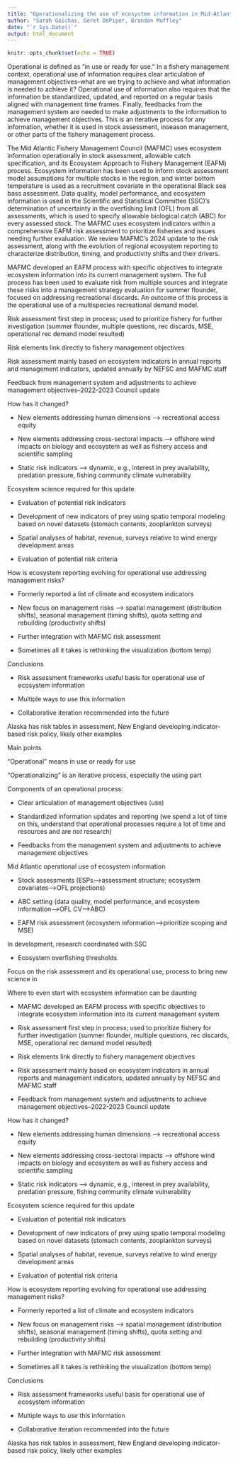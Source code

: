 ```yaml
---
title: "Operationalizing the use of ecosystem information in Mid-Atlantic science and management decisions"
author: "Sarah Gaichas, Geret DePiper, Brandon Muffley"
date: "`r Sys.Date()`"
output: html_document
---
```


```r
knitr::opts_chunk$set(echo = TRUE)
```


Operational is defined as "in use or ready for use." In a fishery management context, operational use of information requires clear articulation of management objectives--what are we trying to achieve and what information is needed to achieve it? Operational use of information also requires that the information be standardized, updated, and reported on a regular basis aligned with management time frames. Finally, feedbacks from the management system are needed to make adjustments to the information to achieve management objectives. This is an iterative process for any information, whether it is used in stock assessment, inseason management, or other parts of the fishery management process.

The Mid Atlantic Fishery Management Council (MAFMC) uses ecosystem information operationally in stock assessment, allowable catch specification, and its Ecosystem Approach to Fishery Management (EAFM) process. Ecosystem information has been used to inform stock assessment model assumptions for multiple stocks in the region, and winter bottom temperature is used as a recruitment covariate in the operational Black sea bass assessment. Data quality, model performance, and ecosystem information is used in the Scientific and Statistical Committee (SSC)'s determination of uncertainty in the overfishing limit (OFL) from all assessments, which is used to specify allowable biological catch (ABC) for every assessed stock. The MAFMC uses ecosystem indicators within a comprehensive EAFM risk assessment to prioritize fisheries and issues needing further evaluation. We review MAFMC's 2024 update to the risk assessment, along with the evolution of regional ecosystem reporting to characterize distribution, timing, and productivity shifts and their drivers. 

MAFMC developed an EAFM process with specific objectives to integrate ecosystem information into its current management system. The full process has been used to evaluate risk from multiple sources and integrate these risks into a management strategy evaluation for summer flounder, focused on addressing recreational discards. An outcome of this process is the operational use of a multispecies recreational demand model. 

Risk assessment first step in process; used to prioritize fishery for further investigation (summer flounder, multiple questions, rec discards, MSE, operational rec demand model resulted)

Risk elements link directly to fishery management objectives

Risk assessment mainly based on ecosystem indicators in annual reports and management indicators, updated annually by NEFSC and MAFMC staff

Feedback from management system and adjustments to achieve management objectives--2022-2023 Council update

How has it changed?

*  New elements addressing human dimensions --> recreational access equity

*  New elements addressing cross-sectoral impacts --> offshore wind impacts on biology and ecosystem as well as fishery access and scientific sampling

*  Static risk indicators --> dynamic, e.g., interest in prey availability, predation pressure, fishing community climate vulnerability

Ecosystem science required for this update

*  Evaluation of potential risk indicators

*  Development of new indicators of prey using spatio temporal modeling based on novel datasets (stomach contents, zooplankton surveys)

*  Spatial analyses of habitat, revenue, surveys relative to wind energy development areas

*  Evaluation of potential risk criteria

How is ecosystem reporting evolving for operational use addressing management risks?

*  Formerly reported a list of climate and ecosystem indicators

*  New focus on management risks --> spatial management (distribution shifts), seasonal management (timing shifts), quota setting and rebuilding (productivity shifts)

*  Further integration with MAFMC risk assessment 

*  Sometimes all it takes is rethinking the visualization (bottom temp)


Conclusions

*  Risk assessment frameworks useful basis for operational use of ecosystem information

*  Multiple ways to *use* this information

*  Collaborative iteration recommended into the future

Alaska has risk tables in assessment, New England developing indicator-based risk policy, likely other examples



Main points

"Operational" means in use or ready for use

"Operationalizing" is an iterative process, especially the using part

Components of an operational process:

*  Clear articulation of management objectives (use)

*  Standardized information updates and reporting (we spend a lot of time on this, understand that operational processes require a lot of time and resources and are *not* research)

*  Feedbacks from the management system and adjustments to achieve management objectives

Mid Atlantic operational use of ecosystem information

*  Stock assessments (ESPs-->assessment structure; ecosystem covariates-->OFL projections)

*  ABC setting (data quality, model performance, and ecosystem information-->OFL CV-->ABC)

*  EAFM risk assessment (ecosystem information-->prioritize scoping and MSE)

In development, research coordinated with SSC

*  Ecosystem overfishing thresholds

Focus on the risk assessment and its operational use, process to bring new science in

Where to even start with ecosystem information can be daunting

*  MAFMC developed an EAFM process with specific objectives to integrate ecosystem information into its current management system

*  Risk assessment first step in process; used to prioritize fishery for further investigation (summer flounder, multiple questions, rec discards, MSE, operational rec demand model resulted)

*  Risk elements link directly to fishery management objectives

*  Risk assessment mainly based on ecosystem indicators in annual reports and management indicators, updated annually by NEFSC and MAFMC staff

*  Feedback from management system and adjustments to achieve management objectives--2022-2023 Council update

How has it changed?

*  New elements addressing human dimensions --> recreational access equity

*  New elements addressing cross-sectoral impacts --> offshore wind impacts on biology and ecosystem as well as fishery access and scientific sampling

*  Static risk indicators --> dynamic, e.g., interest in prey availability, predation pressure, fishing community climate vulnerability

Ecosystem science required for this update

*  Evaluation of potential risk indicators

*  Development of new indicators of prey using spatio temporal modeling based on novel datasets (stomach contents, zooplankton surveys)

*  Spatial analyses of habitat, revenue, surveys relative to wind energy development areas

*  Evaluation of potential risk criteria

How is ecosystem reporting evolving for operational use addressing management risks?

*  Formerly reported a list of climate and ecosystem indicators

*  New focus on management risks --> spatial management (distribution shifts), seasonal management (timing shifts), quota setting and rebuilding (productivity shifts)

*  Further integration with MAFMC risk assessment 

*  Sometimes all it takes is rethinking the visualization (bottom temp)


Conclusions

*  Risk assessment frameworks useful basis for operational use of ecosystem information

*  Multiple ways to *use* this information

*  Collaborative iteration recommended into the future

Alaska has risk tables in assessment, New England developing indicator-based risk policy, likely other examples





